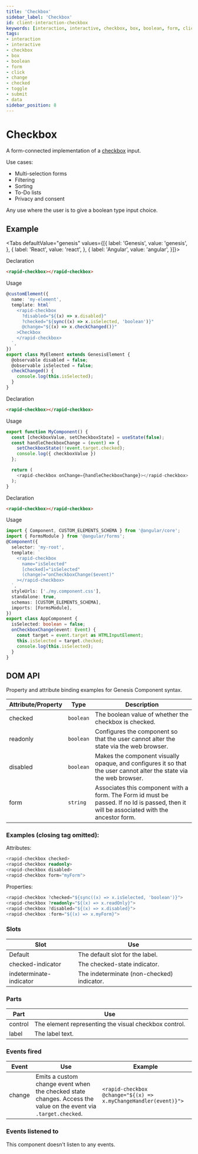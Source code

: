 ```yaml
---
title: 'Checkbox'
sidebar_label: 'Checkbox'
id: client-interaction-checkbox
keywords: [interaction, interactive, checkbox, box, boolean, form, click, change, checked, toggle, submit, data]
tags:
- interaction
- interactive
- checkbox
- box
- boolean
- form
- click
- change
- checked
- toggle
- submit
- data
sidebar_position: 8
---
```



# Checkbox

A form-connected implementation of a [checkbox](https://developer.mozilla.org/en-US/docs/Web/HTML/Element/input/checkbox) input.

Use cases:
* Multi-selection forms
* Filtering
* Sorting
* To-Do lists
* Privacy and consent

Any use where the user is to give a boolean type input choice.

## Example

<CheckboxDemo />

<Tabs defaultValue="genesis" values={[{ label: 'Genesis', value: 'genesis', }, { label: 'React', value: 'react', }, { label: 'Angular', value: 'angular', }]}>

<TabItem value="genesis">

Declaration
```html
<rapid-checkbox></rapid-checkbox>
```

Usage
```typescript
@customElement({
  name: 'my-element',
  template: html`
    <rapid-checkbox
      ?disabled="${(x) => x.disabled}"
      ?checked="${sync((x) => x.isSelected, 'boolean')}"
      @change="${(x) => x.checkChanged()}"
    >Checkbox
    </rapid-checkbox>
  `,
})
export class MyElement extends GenesisElement {
  @observable disabled = false;
  @observable isSelected = false;
  checkChanged() {
    console.log(this.isSelected);
  }
}
```

</TabItem>
<TabItem value="react">

Declaration
```html
<rapid-checkbox></rapid-checkbox>
```
Usage
```typescript
export function MyComponent() {
  const [checkboxValue, setCheckboxState] = useState(false);
  const handleCheckboxChange = (event) => {
    setCheckboxState(!!event.target.checked);
    console.log({ checkboxValue })
  };

  return (
    <rapid-checkbox onChange={handleCheckboxChange}></rapid-checkbox>
  );
}
```
</TabItem>
<TabItem value="angular">

Declaration
```html
<rapid-checkbox></rapid-checkbox>
```

Usage
```typescript
import { Component, CUSTOM_ELEMENTS_SCHEMA } from '@angular/core';
import { FormsModule } from '@angular/forms';
@Component({
  selector: 'my-root',
  template: `
    <rapid-checkbox
      name="isSelected"
      [checked]="isSelected"
      (change)="onCheckboxChange($event)"
    ></rapid-checkbox>
  `,
  styleUrls: ['./my.component.css'],
  standalone: true,
  schemas: [CUSTOM_ELEMENTS_SCHEMA],
  imports: [FormsModule],
})
export class AppComponent {
  isSelected: boolean = false;
  onCheckboxChange(event: Event) {
    const target = event.target as HTMLInputElement;
    this.isSelected = target.checked;
    console.log(this.isSelected);
  }
}
```
</TabItem>
</Tabs>

## DOM API

Property and attribute binding examples for Genesis Component syntax.

| Attribute/Property | Type | Description |
|---|---|---|
|checked|`boolean`|The boolean value of whether the checkbox is checked. |
|readonly|`boolean`|Configures the component so that the user cannot alter the state via the web browser.|
|disabled|`boolean`|Makes the component visually opaque, and configures it so that the user cannot alter the state via the web browser.|
|form|`string`|Associates this component with a form. The Form id must be passed. If no Id is passed, then it will be associated with the ancestor form.|

### Examples (closing tag omitted):

Attributes:
```typescript
<rapid-checkbox checked>
<rapid-checkbox readonly>
<rapid-checkbox disabled>
<rapid-checkbox form="myForm">
```
Properties:
```typescript
<rapid-checkbox ?checked="${sync((x) => x.isSelected, 'boolean')}">
<rapid-checkbox ?readonly="${(x) => x.readOnly}">
<rapid-checkbox ?disabled="${(x) => x.disabled}">
<rapid-checkbox :form="${(x) => x.myForm}">
```

### Slots

| Slot | Use |
|---|---|
| Default | The default slot for the label. |
| checked-indicator | The checked-state indicator. |
| indeterminate-indicator | The indeterminate (non-checked) indicator. |

### Parts

| Part | Use |
|---|---|
| control | The element representing the visual checkbox control.|
| label | The label text.|

### Events fired

| Event | Use | Example |
|---|---|---|
| change | Emits a custom change event when the checked state changes. Access the value on the event via `.target.checked`.|`<rapid-checkbox @change="${(x) => x.myChangeHandler(event)}">`|

### Events listened to

This component doesn't listen to any events.
